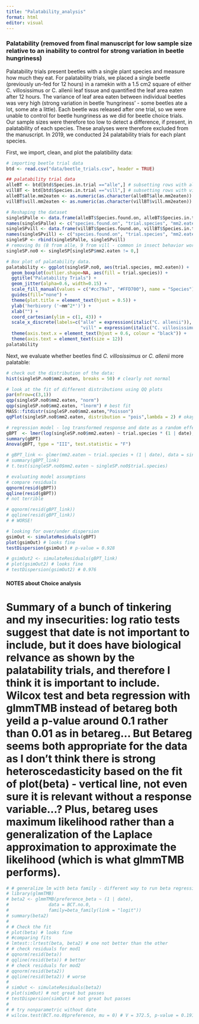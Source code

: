 ```yaml
---
title: "Palatability_analysis"
format: html
editor: visual
---
```



### Palatability (removed from final manuscript for low sample size relative to an inability to control for strong variation in beetle hungriness) 
Palatability trials present beetles with a single plant species and measure how much they eat. For palatability trials, we placed a single beetle (previously un-fed for 12 hours) in a ramekin with a 1.5 cm2 square of either C. villosissimus or C. allenii leaf tissue and quantified the leaf area eaten after 12 hours. The variance of leaf area eaten between individual beetles was very high (strong variation in beetle 'hungriness' - some beetles ate a lot, some ate a little). Each beetle was released after one trial, so we were unable to control for beetle hungriness as we did for beetle choice trials. Our sample sizes were therefore too low to detect a difference, if present, in palatability of each species. These analyses were therefore excluded from the manuscript. In 2019, we conducted 24 palatability trials for each plant species.

First, we import, clean, and plot the palatibility data:

```r
# importing beetle trial data
btd <- read.csv("data/beetle_trials.csv", header = TRUE) 

## palatability trial data
alleBT <- btd[btd$Species.in.trial =="alle",] # subsetting rows with alle as trial
villBT <- btd[btd$Species.in.trial =="vill",] # subsetting rows with vill as trial
alleBT$alle.mm2eaten <- as.numeric(as.character(alleBT$alle.mm2eaten))
villBT$vill.mm2eaten <- as.numeric(as.character(villBT$vill.mm2eaten))

# Reshaping the dataset
singleSPalle <- data.frame(alleBT$Species.found.on, alleBT$Species.in.trial, alleBT$alle.mm2eaten, alleBT$date)
names(singleSPalle) <- c("species.found.on", "trial.species", "mm2.eaten", "date")
singleSPvill <- data.frame(villBT$Species.found.on, villBT$Species.in.trial, villBT$vill.mm2eaten, villBT$date)
names(singleSPvill) <- c("species.found.on", "trial.species", "mm2.eaten", "date")
singleSP <- rbind(singleSPalle, singleSPvill)
# removing 0s (8 from alle, 9 from vill - common in insect behavior world to get 0s that are thrown out unless different between treatments)
singleSP.no0 <- singleSP[singleSP$mm2.eaten != 0,]

# Box plot of palatability data.
palatability <- ggplot(singleSP.no0, aes(trial.species, mm2.eaten)) + 
  geom_boxplot(outlier.shape=NA, aes(fill = trial.species)) + 
  ggtitle("Palatability Trials") + 
  geom_jitter(alpha=0.6, width=0.15) +
  scale_fill_manual(values = c("#cc79a7", "#FFD700"), name = "Species") +
  guides(fill="none") +
  theme(plot.title = element_text(hjust = 0.5)) +
  ylab('herbivory ('~mm^2*')') + 
  xlab("") +
  coord_cartesian(ylim = c(1, 43)) +
  scale_x_discrete(labels=c("alle" = expression(italic("C. allenii")), 
                            "vill" = expression(italic("C. villosissimus")))) + 
  theme(axis.text.x = element_text(hjust = 0.6, colour = "black")) +
  theme(axis.text = element_text(size = 12))   
palatability
```

Next, we evaluate whether beetles find *C. villosissimus* or *C. allenii* more palatable:

```r
# check out the distribution of the data:
hist(singleSP.no0$mm2.eaten, breaks = 50) # clearly not normal

# look at the fit of different distributions using QQ plots
par(mfrow=c(3,1))
qqp(singleSP.no0$mm2.eaten, "norm")
qqp(singleSP.no0$mm2.eaten, "lnorm") # best fit 
MASS::fitdistr(singleSP.no0$mm2.eaten,"Poisson")
qqPlot(singleSP.no0$mm2.eaten, distribution = "pois",lambda = 2) # okay fit 

# regression model - log transformed response and date as a random effect
gBPT  <- lmer(log(singleSP.no0$mm2.eaten) ~ trial.species * (1 | date), data = singleSP.no0)  
summary(gBPT)
Anova(gBPT, type = "III", test.statistic = "F")

# gBPT_link <- glmer(mm2.eaten ~ trial.species + (1 | date), data = singleSP.no0, family = gaussian(link = "log"))
# summary(gBPT_link)
# t.test(singleSP.no0$mm2.eaten ~ singleSP.no0$trial.species)

# evaluating model assumptions
# compare residuals
qqnorm(resid(gBPT)) 
qqline(resid(gBPT))
# not terrible

# qqnorm(resid(gBPT_link)) 
# qqline(resid(gBPT_link))
# # WORSE!

# looking for over/under dispersion
gsimOut <- simulateResiduals(gBPT)
plot(gsimOut) # looks fine
testDispersion(gsimOut) # p-value = 0.928

# gsimOut2 <- simulateResiduals(gBPT_link)
# plot(gsimOut2) # looks fine
# testDispersion(gsimOut2) # 0.976
```



#### NOTES about Choice analysis
# Summary of a bunch of tinkering and my insecurities: log ratio tests suggest that date is not important to include, but it does have biological relvance as shown by the palatability trials, and therefore I think it is important to include. Wilcox test and beta regression with glmmTMB instead of betareg both yeild a p-value around 0.1 rather than 0.01 as in betareg... But Betareg seems both appropriate for the data as I don't think there is strong heteroscedasticity based on the fit of plot(beta) - vertical line, not even sure it is relevant without a response variable...? Plus, betareg uses maximum likelihood rather than a generalization of the Laplace approximation to approximate the likelihood (which is what glmmTMB performs).

```r
# # generalize lm with beta family - different way to run beta regression
# library(glmmTMB) 
# beta2 <- glmmTMB(preference_beta ~ (1 | date),
#               data = BCT.no.0, 
#               family=beta_family(link = "logit"))
# summary(beta2)  
# 
# # Check the fit
# plot(beta) # looks fine
# #comparing fits
# lmtest::lrtest(beta, beta2) # one not better than the other
# # check residuals for mod1
# qqnorm(resid(beta)) 
# qqline(resid(beta)) # better
# # check residuals for mod2
# qqnorm(resid(beta2)) 
# qqline(resid(beta2)) # worse
# 
# simOut <- simulateResiduals(beta2)
# plot(simOut) # not great but passes
# testDispersion(simOut) # not great but passes
# 
# # try nonparametric without date 
# wilcox.test(BCT.no.0$preference, mu = 0) # V = 372.5, p-value = 0.1916
```

